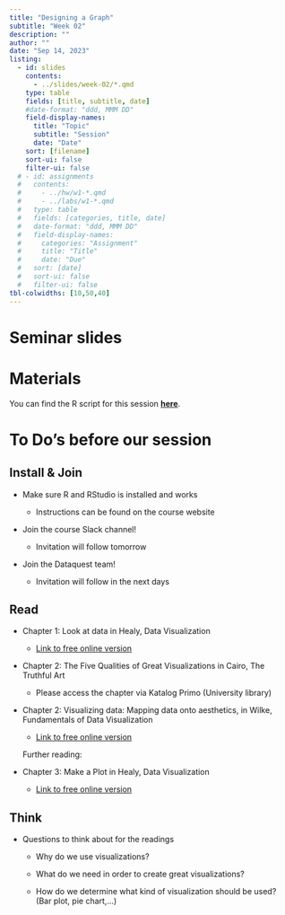 ```yaml
---
title: "Designing a Graph"
subtitle: "Week 02"
description: ""
author: ""
date: "Sep 14, 2023"
listing:
  - id: slides
    contents:
      - ../slides/week-02/*.qmd
    type: table
    fields: [title, subtitle, date]
    #date-format: "ddd, MMM DD"
    field-display-names:
      title: "Topic"
      subtitle: "Session"
      date: "Date"
    sort: [filename]
    sort-ui: false
    filter-ui: false
  # - id: assignments
  #   contents:
  #     - ../hw/w1-*.qmd
  #     - ../labs/w1-*.qmd
  #   type: table
  #   fields: [categories, title, date]
  #   date-format: "ddd, MMM DD"
  #   field-display-names:
  #     categories: "Assignment"
  #     title: "Title"
  #     date: "Due"
  #   sort: [date]
  #   sort-ui: false
  #   filter-ui: false
tbl-colwidths: [10,50,40]
---
```


# Seminar slides

::: {#slides}
:::

# Materials

You can find the R script for this session [**here**](https://ilias.uni-mannheim.de/goto.php?target=file_1429846_download&client_id=ILIAS).

# To Do's before our session

::: panel-tabset
## Install & Join

-   Make sure R and RStudio is installed and works

    -   Instructions can be found on the course website

-   Join the course Slack channel!

    -   Invitation will follow tomorrow

-   Join the Dataquest team!

    -   Invitation will follow in the next days

## Read

-   Chapter 1: Look at data in Healy, Data Visualization

    -   [Link to free online version](https://socviz.co/lookatdata.html#lookatdata)

-   Chapter 2: The Five Qualities of Great Visualizations in Cairo, The Truthful Art

    -   Please access the chapter via Katalog Primo (University library)

-   Chapter 2: Visualizing data: Mapping data onto aesthetics, in Wilke, Fundamentals of Data Visualization

    -   [Link to free online version](https://clauswilke.com/dataviz/aesthetic-mapping.html)

    Further reading:

-   Chapter 3: Make a Plot in Healy, Data Visualization

    -   [Link to free online version](https://socviz.co/makeplot.html)

## Think

-   Questions to think about for the readings

    -   Why do we use visualizations?

    -   What do we need in order to create great visualizations?

    -   How do we determine what kind of visualization should be used? (Bar plot, pie chart,...)
:::
